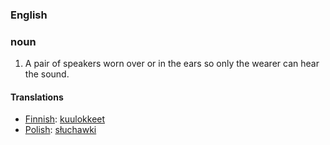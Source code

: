 ===English===

===noun===
# A pair of speakers worn over or in the ears so only the wearer can hear the sound.

====Translations====
*[[Finnish]]: [[kuulokkeet]]
*[[Polish]]: [[słuchawki]]